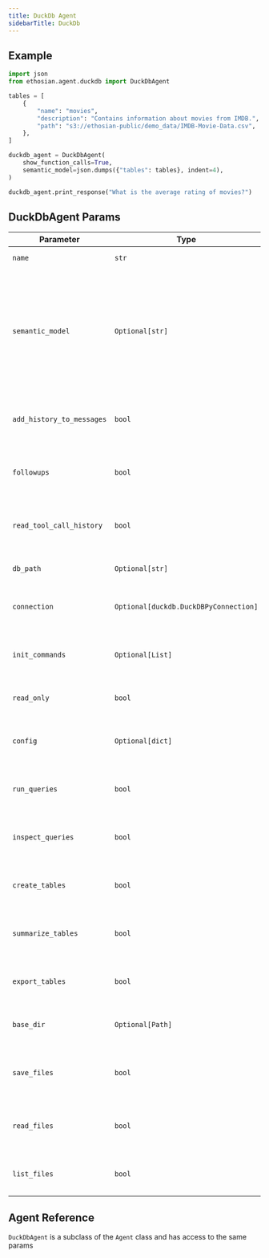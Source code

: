 ```yaml
---
title: DuckDb Agent
sidebarTitle: DuckDb
---
```


## Example

```python duckdb_agent.py
import json
from ethosian.agent.duckdb import DuckDbAgent

tables = [
    {
        "name": "movies",
        "description": "Contains information about movies from IMDB.",
        "path": "s3://ethosian-public/demo_data/IMDB-Movie-Data.csv",
    },
]

duckdb_agent = DuckDbAgent(
    show_function_calls=True,
    semantic_model=json.dumps({"tables": tables}, indent=4),
)

duckdb_agent.print_response("What is the average rating of movies?")
```

## DuckDbAgent Params

| Parameter | Type | Default | Description |
|-----------|------|---------|-------------|
| `name` | `str` | `"DuckDbAgent"` | Name of the agent. |
| `semantic_model` | `Optional[str]` | `None` | Semantic model for the agent. Use this to describe the available tables, their description, data path and relations between tables. |
| `add_history_to_messages` | `bool` | `True` | If the chat history should be added to the messages. |
| `followups` | `bool` | `False` | If the DuckDbAgent is allowed to run followup queries. |
| `read_tool_call_history` | `bool` | `True` | If the DuckDbAgent is allowed to read the tool call history. |
| `db_path` | `Optional[str]` | `None` | Path to the DuckDb database file. |
| `connection` | `Optional[duckdb.DuckDBPyConnection]` | `None` | Provide an existing duckdb connection. |
| `init_commands` | `Optional[List]` | `None` | Commands ran when the duckdb connection is initialized. |
| `read_only` | `bool` | `False` | If the database is read-only. |
| `config` | `Optional[dict]` | `None` | Database config used to initialize the duckdb connection. |
| `run_queries` | `bool` | `True` | If the DuckDbAgent is allowed to run queries. |
| `inspect_queries` | `bool` | `True` | If the DuckDbAgent is allowed to inspect queries. |
| `create_tables` | `bool` | `True` | If the DuckDbAgent is allowed to create tables. |
| `summarize_tables` | `bool` | `True` | If the DuckDbAgent is allowed to summarize tables. |
| `export_tables` | `bool` | `True` | If the DuckDbAgent is allowed to export tables. |
| `base_dir` | `Optional[Path]` | `None` | Where to save SQL files if needed. |
| `save_files` | `bool` | `True` | If the DuckDbAgent is allowed to save SQL files. |
| `read_files` | `bool` | `False` | If the DuckDbAgent is allowed to read SQL files. |
| `list_files` | `bool` | `False` | If the DuckDbAgent is allowed to list SQL files. |

## Agent Reference

`DuckDbAgent` is a subclass of the `Agent` class and has access to the same params

<Snippet file="agent-reference.mdx" />